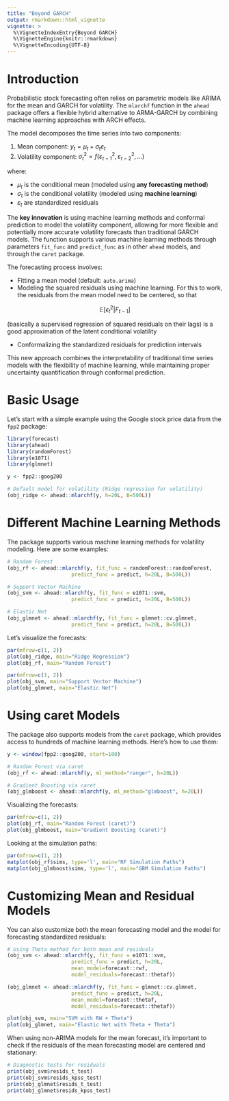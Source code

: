 ```yaml
---
title: "Beyond GARCH"
output: rmarkdown::html_vignette
vignette: >
  %\VignetteIndexEntry{Beyond GARCH}
  %\VignetteEngine{knitr::rmarkdown}
  %\VignetteEncoding{UTF-8}
---
```


# Introduction

Probabilistic stock forecasting often relies on parametric models like ARIMA for the mean and GARCH for volatility. The `mlarchf` function in the `ahead` package offers a flexible hybrid alternative to ARMA-GARCH by combining machine learning approaches with ARCH effects.

The model decomposes the time series into two components:

1. Mean component: $y_t = \mu_t + \sigma_t \varepsilon_t$
2. Volatility component: $\sigma_t^2 = f(\varepsilon_{t-1}^2, \varepsilon_{t-2}^2, ...)$

where:

- $\mu_t$ is the conditional mean (modeled using **any forecasting method**)
- $\sigma_t$ is the conditional volatility (modeled using **machine learning**)
- $\varepsilon_t$ are standardized residuals

The **key innovation** is using machine learning methods and conformal prediction to model the volatility component, allowing for more flexible and potentially more accurate volatility forecasts than traditional GARCH models. The function supports various machine learning methods through parameters `fit_func` and `predict_func` as in other `ahead` models, and through the `caret` package.

The forecasting process involves:

- Fitting a mean model (default: `auto.arima`)
- Modeling the squared residuals using machine learning. For this to work, the residuals from the mean model need to be centered, so that 
  
$$
\mathbb{E}[\epsilon_t^2|F_{t-1}]
$$

(basically a supervised regression of squared residuals on their lags) is a good approximation of the latent conditional volatility

- Conformalizing the standardized residuals for prediction intervals

This new approach combines the interpretability of traditional time series models with the flexibility of machine learning, while maintaining proper uncertainty quantification through conformal prediction.

# Basic Usage

Let's start with a simple example using the Google stock price data from the `fpp2` package:

```r
library(forecast)
library(ahead)
library(randomForest)
library(e1071)
library(glmnet)
```

```r
y <- fpp2::goog200

# Default model for volatility (Ridge regression for volatility)
(obj_ridge <- ahead::mlarchf(y, h=20L, B=500L))
```

# Different Machine Learning Methods

The package supports various machine learning methods for volatility modeling. Here are some examples:

```r
# Random Forest
(obj_rf <- ahead::mlarchf(y, fit_func = randomForest::randomForest, 
                     predict_func = predict, h=20L, B=500L))

# Support Vector Machine
(obj_svm <- ahead::mlarchf(y, fit_func = e1071::svm, 
                     predict_func = predict, h=20L, B=500L))

# Elastic Net
(obj_glmnet <- ahead::mlarchf(y, fit_func = glmnet::cv.glmnet, 
                     predict_func = predict, h=20L, B=500L))
```

Let's visualize the forecasts:

```r
par(mfrow=c(1, 2))
plot(obj_ridge, main="Ridge Regression")
plot(obj_rf, main="Random Forest")
```

```r
par(mfrow=c(1, 2))
plot(obj_svm, main="Support Vector Machine")
plot(obj_glmnet, main="Elastic Net")
```

# Using caret Models

The package also supports models from the `caret` package, which provides access to hundreds of machine learning methods. Here's how to use them:

```r
y <- window(fpp2::goog200, start=100)

# Random Forest via caret
(obj_rf <- ahead::mlarchf(y, ml_method="ranger", h=20L))

# Gradient Boosting via caret
(obj_glmboost <- ahead::mlarchf(y, ml_method="glmboost", h=20L))
```

Visualizing the forecasts:

```r
par(mfrow=c(1, 2))
plot(obj_rf, main="Random Forest (caret)")
plot(obj_glmboost, main="Gradient Boosting (caret)")
```

Looking at the simulation paths:

```r
par(mfrow=c(1, 2))
matplot(obj_rf$sims, type='l', main="RF Simulation Paths")
matplot(obj_glmboost$sims, type='l', main="GBM Simulation Paths")
```

# Customizing Mean and Residual Models

You can also customize both the mean forecasting model and the model for forecasting standardized residuals:

```r
# Using Theta method for both mean and residuals
(obj_svm <- ahead::mlarchf(y, fit_func = e1071::svm, 
                     predict_func = predict, h=20L, 
                     mean_model=forecast::rwf,
                     model_residuals=forecast::thetaf))

(obj_glmnet <- ahead::mlarchf(y, fit_func = glmnet::cv.glmnet, 
                     predict_func = predict, h=20L, 
                     mean_model=forecast::thetaf,
                     model_residuals=forecast::thetaf))
```

```r
plot(obj_svm, main="SVM with RW + Theta")
plot(obj_glmnet, main="Elastic Net with Theta + Theta")
```

When using non-ARIMA models for the mean forecast, it's important to check if the residuals of the mean forecasting model are centered and stationary:

```r
# Diagnostic tests for residuals
print(obj_svm$resids_t_test)
print(obj_svm$resids_kpss_test)
print(obj_glmnet$resids_t_test)
print(obj_glmnet$resids_kpss_test)
```
